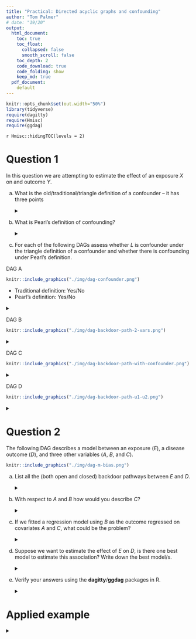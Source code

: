 ```yaml
---
title: "Practical: Directed acyclic graphs and confounding"
author: "Tom Palmer"
# date: "19/20"
output:
  html_document:
    toc: true
    toc_float:
      collapsed: false
      smooth_scroll: false
    toc_depth: 2
    code_download: true
    code_folding: show
    keep_md: true
  pdf_document:
    default
---
```


```r
knitr::opts_chunk$set(out.width="50%")
library(tidyverse)
require(dagitty)
require(Hmisc)
require(ggdag)
```

`r Hmisc::hidingTOC(levels = 2)`

# Question 1

In this question we are attempting to estimate the effect of an exposure $X$ on and outcome $Y$.

a) What is the old/traditional/triangle definition of a confounder -- it has three points

    <details>
    <summary></summary>
    - associated with the exposure
    - associated with the outcome conditional on the exposure
    - not on the causal pathway between the exposure and outcome
    </details>

b) What is Pearl's definition of confounding?

    <details>
    <summary></summary>
    There is confounding of the exposure and outcome relationship when there is an open backdoor pathway between them. Therefore, a     confounder is any variable on a backdoor pathway between an exposure and an outcome.
    </details>

c) For each of the following DAGs assess whether $L$ is confounder under the triangle definition of a confounder and whether there is confounding under Pearl's definition.

DAG A

```r
knitr::include_graphics("./img/dag-confounder.png")
```

- Traditional definition: Yes/No
- Pearl's definition: Yes/No

<details>
<summary></summary>
- Triangle: Yes. $L$ is a confounder under the triangle definition
  - associated with the exposure, $L$--$X$
  - associated with the outcome conditional upon the exposure, $L$--$Y$
  - not on the causal pathway between the exposure and outcome
- Pearl: Yes. There is confounding since $X$--$L$--$Y$ is an open backdoor pathway
</details>

DAG B

```r
knitr::include_graphics("./img/dag-backdoor-path-2-vars.png")
```

<details>
<summary></summary>
- Triangle: Yes. $L$ is a confounder, it is
  - associated with the exposure, $L$--$X$
  - associated with the outcome conditional upon the exposure, $L$--$U$--$Y$
  - not on the causal pathway between the exposure and outcome
- Pearl: Yes. $X$--$L$--$U$--$Y$ is an open backdoor pathway
</details>

DAG C

```r
knitr::include_graphics("./img/dag-backdoor-path-with-confounder.png")
```

<details>
<summary></summary>
- Triangle: Yes.
$L$ is a confounder, it is
  - associated with the exposure, $L$--$U$--$X$
  - associated with the outcome conditional upon the exposure, $L$--$Y$
  - not on the causal pathway between the exposure and outcome
- Pearl: Yes. $X$--$U$--$L$--$Y$ is an open backdoor pathway.
</details>

DAG D

```r
knitr::include_graphics("./img/dag-backdoor-path-u1-u2.png")
```

<details>
<summary></summary>
- Triangle: Yes. $L$ is a confounder because it is
  - associated with the exposure, $L$--$U_2$--$X$ is an open path
  - associated with the outcome conditional upon the exposure, $L$--$U_1$--$Y$ is an open path
  - not on the causal pathway between $X$ and $Y$
- Pearl: **No**! Under *d*-separation (directional-separation) rules $L$ is a collider of $U_1$ and $U_2$. Hence, including $L$ in a model will open the path between $U_1$ and $U_2$ which would bias the association between $X$ and $Y$. Hence, under the     *d*-separation rules we don't want to adjust for $L$, even though we consider it to be a confounder under the old rules.
    
*Takeaway message: the triangle definition of a confounder breaks down when there is a collider on a backdoor pathway*
</details>

# Question 2

The following DAG describes a model between an exposure ($E$), a disease outcome ($D$), and three other variables ($A$, $B$, and $C$).

```r
knitr::include_graphics("./img/dag-m-bias.png")
```

a) List all the (both open and closed) backdoor pathways between $E$ and $D$.

    <details>
    <summary></summary>
    - $E$--$C$--$D$
    - $E$--$C$--$B$--$D$
    - $E$--$A$--$C$--$D$
    - $E$--$A$--$C$--$B$--$D$
    </details>

b) With respect to $A$ and $B$ how would you describe $C$?

    <details>
    <summary></summary>
    $C$ is a collider with respect to $A$ and $B$.
    </details>
    
c) If we fitted a regression model using $B$ as the outcome regressed on covariates $A$ and $C$, what could be the problem?
    
    <details>
    <summary></summary>
    Since $C$ is a collider of $A$ and $B$, fitting such a model would be biased due to adjustment for a collider.
    </details>

d) Suppose we want to estimate the effect of $E$ on $D$, is there one best model to estimate this association? Write down the best model/s.

    <details>
    <summary></summary>
    There are several models which block all potential backdoor pathways. These are:
    
    - Adjusting for $C$ and $A$
    - Adjusting for $C$ and $B$
    - Adjusting for $C$ and $A$ and $B$
    
    Given that we must include in $C$ we must then include one or both of $A$ and $B$ to block the $A$-$B$ pathway which is opened by adjusting for $C$.
    </details>

e) Verify your answers using the **dagitty**/**ggdag** packages in R.

    <details>
    <summary></summary>
    ```r
    library(dagitty)
    library(ggdag)
    theme_set(theme_dag())
    
    g <- dagitty('dag {
      E <- A -> C <- B -> D
      E -> D
      C -> E
      C -> D
      E [exposure, pos="0,2"]
      D [outcome, pos="2,2"]
      A [pos="0,0"]
      B [pos="2,0"]
      C [pos="1,1"]
    }')
    plot(g) 
    ```
    
    ```r
    gd <- tidy_dagitty(g)
    ggdag(gd)
    ```
    
    ```r
    library(ggdag)
    theme_set(theme_dag())
    
    butterfly_bias(x = "E", y = "D", a = "A", m = "C", b = "B",
                   x_y_associated = TRUE) %>% 
      ggdag(use_labels = "label", text = FALSE)
    ```
    
    ```r
    paths(g, "E", "D")
    ```
    
    Which paths remain open when conditioning on C.
    
    ```r
    paths(g, "E", "D", c("C"))
    ```
    
    ```r
    impliedConditionalIndependencies(g)
    ```
    
    What do we need to adjust for to estimate the effect of E on D?
    
    ```r
    adjustmentSets(g)
    ```
    
    *Important: dagitty misses the third solution to the M-DAG problem:* `{A, B, C}`
    </details>

# Applied example

<details>
<summary></summary>

```r
knitr::include_graphics("./img/lederer-aats-2019-fig-1d-mbias.png")
```

- The orange arrows represent a closed back-door path: chronic beta-blocker therapy $\leftarrow$ heart failure $\rightarrow$ Crkles $\leftarrow$ Pneumonia $\rightarrow$ acute respiratory distress syndrome (ARDS).
- Crackles stands for auscultatory crackles: https://en.wikipedia.org/wiki/Crackles
- Crackles is a collider that naturally leaves the back-door path closed. However, control for crackles would open the back-door pa, introducing confounding through the path (beta-blocker -- heart failure -- pneumonia -- ARDS).
- M-bias: bias induced by adjusting for a variable on a backdoor pathway which is a collider on that pathway.

We can modify the DAG to show that we don't need to adjust under an M structure.

```r
g2 <- dagitty('dag {
  E <- A -> C <- B -> D
  E -> D
  E [exposure, pos="0,2"]
  D [outcome, pos="2,2"]
  A [pos="0,0"]
  B [pos="2,0"]
  C [pos="1,1"]
}')
plot(g2)
```

```r
adjustmentSets(g2)
```

The adjustment set is the empty set, i.e., don't adjust for any covariates.
</details>
